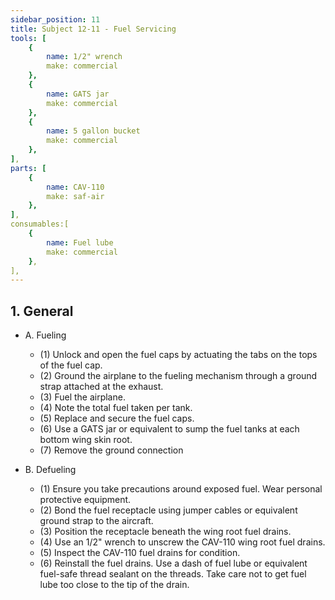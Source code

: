 ```yaml
---
sidebar_position: 11
title: Subject 12-11 - Fuel Servicing
tools: [
    {
        name: 1/2" wrench
        make: commercial
    },
    {
        name: GATS jar
        make: commercial
    },
    {
        name: 5 gallon bucket
        make: commercial
    },
],
parts: [
    {
        name: CAV-110
        make: saf-air
    },
],
consumables:[
    {
        name: Fuel lube
        make: commercial
    },
],
---
```


## 1. General
* A. Fueling
    * (1) Unlock and open the fuel caps by actuating the tabs on the tops of the fuel cap. 
    * (2) Ground the airplane to the fueling mechanism through a ground strap attached at the exhaust.
    * (3) Fuel the airplane. 
    * (4) Note the total fuel taken per tank. 
    * (5) Replace and secure the fuel caps. 
    * (6) Use a GATS jar or equivalent to sump the fuel tanks at each bottom wing skin root. 
    * (7) Remove the ground connection

* B. Defueling
    * (1) Ensure you take precautions around exposed fuel. Wear personal protective equipment. 
    * (2) Bond the fuel receptacle using jumper cables or equivalent ground strap to the aircraft. 
    * (3) Position the receptacle beneath the wing root fuel drains. 
    * (4) Use an 1/2" wrench to unscrew the CAV-110 wing root fuel drains. 
    * (5) Inspect the CAV-110 fuel drains for condition. 
    * (6) Reinstall the fuel drains. Use a dash of fuel lube or equivalent fuel-safe thread sealant on the threads. Take care not to get fuel lube too close to the tip of the drain. 